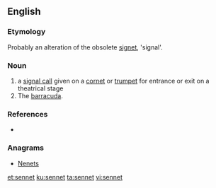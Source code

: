 ==English==

===Etymology===
Probably an alteration of the obsolete [[signet]], 'signal'.

===Noun===
{{en-noun}}

# a [[signal call]] given on a [[cornet]] or [[trumpet]] for entrance or exit on a theatrical stage 
# The [[barracuda]]. <!--Webster 1913-->

===References===
* {{R:Webster NCD 1967}}

===Anagrams===
* [[Nenets#English|Nenets]]

[[et:sennet]]
[[ku:sennet]]
[[ta:sennet]]
[[vi:sennet]]